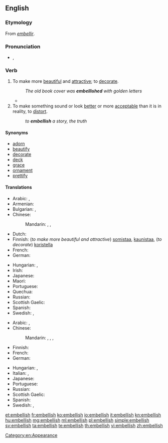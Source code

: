 ==English==

===Etymology===
From {{etyl|fro|en}} ''[[embellir]]''.

===Pronunciation===
* {{IPA|/ɪmˈbɛlɪʃ/}}, {{X-SAMPA|/Im"bElIS/}}

===Verb===
{{en-verb|embellish|es}}

# To make more [[beautiful]] and [[attractive]]; to [[decorate]].
#: ''The old book cover was '''embellished''' with golden letters''
#*{{quote-news
|year=2012
|date=December 29
|author=Paul Doyle
|title=Arsenal's Theo Walcott hits hat-trick in thrilling victory over Newcastle
|work=The Guardian
|url=http://www.guardian.co.uk/football/2012/dec/29/arsenal-newcastle-united-premier-league
|page=
|passage=Podolski gave Walcott a chance to further '''embellish''' Arsenal's first-half performance when he eluded James Perch and slipped the ball through to the striker.}}
# To make something sound or look [[better]] or more [[acceptable]] than it is in reality, to [[distort]].
#: ''to '''embellish''' a story, the truth''

====Synonyms====
* [[adorn]]
* [[beautify]]
* [[decorate]]
* [[deck]]
* [[grace]]
* [[ornament]]
* [[prettify]]

====Translations====
{{trans-top|To make more beautiful and attractive; to decorate}}
* Arabic: {{t+|ar|جمل|tr=jámmala}},  {{t-|ar|زخرف|tr=zákhrafa}}
* Armenian: {{t-|hy|զարդարել|tr=zardarel}}
* Bulgarian: {{t+|bg|украсявам|sc=Cyrl}}, {{t+|bg|разкрасявам|sc=Cyrl}}
* Chinese:
*: Mandarin: {{t|cmn|美化|tr=měihuà|sc=Hani}},  {{t|cmn|修飾|sc=Hani}},  {{t|cmn|修饰|tr=xiūshì|sc=Hani}}
* Dutch: {{t+|nl|verfraaien}}
* Finnish: (''to make more beautiful and attractive'') [[somistaa]], [[kaunistaa]], (''to decorate'') [[koristella]]
* French: {{t+|fr|embellir}}
* German: {{t+|de|schmücken}}
{{trans-mid}}
* Hungarian: {{t+|hu|díszít}},  {{t+|hu|szépít}}
* Irish: {{t-|ga|maisigh}}
* Japanese: {{t-|ja|飾る|tr=かざる, kazaru}}
* Maori: {{t-|mi|maihi}}
* Portuguese: {{t+|pt|embelezar}}
* Quechua: {{t+|qu|achalay}}
* Russian: {{t+|ru|украшать|tr=ukrašát'}}
* Scottish Gaelic: {{t-|gd|sgeadaich}}
* Spanish: {{t+|es|embellecer}}
* Swedish: {{t+|sv|försköna}},  {{t+|sv|förfina}}
{{trans-bottom}}

{{trans-top|To make something sound or look better or more acceptable than it is in reality, to distort}}
* Arabic: {{t+|ar|جمل|tr=jámmala}},  {{t-|ar|زخرف|tr=zákhrafa}}
* Chinese:
*: Mandarin: {{t-|cmn|點綴|sc=Hani}},  {{t-|cmn|点缀|tr=diǎnzhui|sc=Hani}},  {{t|cmn|修飾|sc=Hani}},  {{t|cmn|修饰|tr=xiūshì|sc=Hani}}
* Finnish: {{t-|fi|kaunistella}}
* French: {{t+|fr|embellir}}
* German: {{t+|de|ausschmücken}}
{{trans-mid}}
* Hungarian: {{t+|hu|szépít}}, {{t+|hu|kiszínez}}
* Italian: {{t-|it|imbellettare}}, {{t+|it|abbellire}}
* Japanese: {{t-|ja|尾鰭を付ける|tr=おひれをつける, ohire-o tsukeru}}
* Portuguese: {{t+|pt|embelezar}}
* Russian: {{t+|ru|приукрашивать|tr=priukrášivat'}}
* Scottish Gaelic: {{t-|gd|sgeadaich}}
* Spanish: {{t+|es|adornar}}
* Swedish: {{t+|sv|försköna}}, {{t-|sv|utsmycka}}
{{trans-bottom}}

[[Category:en:Appearance]]

[[et:embellish]]
[[fr:embellish]]
[[ko:embellish]]
[[io:embellish]]
[[it:embellish]]
[[kn:embellish]]
[[hu:embellish]]
[[mg:embellish]]
[[ml:embellish]]
[[pl:embellish]]
[[simple:embellish]]
[[sv:embellish]]
[[ta:embellish]]
[[te:embellish]]
[[th:embellish]]
[[vi:embellish]]
[[zh:embellish]]